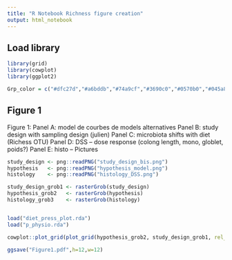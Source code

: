 ```yaml
---
title: "R Notebook Richness figure creation"
output: html_notebook
---
```


## Load library

```r

library(grid)
library(cowplot)
library(ggplot2)


```




```r

Grp_color = c("#dfc27d","#a6bddb","#74a9cf","#3690c0","#0570b0","#045a8d","#023858")


```


## Figure 1

Figure 1: 
Panel A: model de courbes de models alternatives
Panel B: study design with sampling design (julien)
Panel C: microbiota shifts with diet (Richess OTU)
Panel D: DSS – dose response (colong length, mono, globlet, poids?)
Panel E: histo – Pictures

```r

study_design <- png::readPNG("study_design_bis.png")
hypothesis   <- png::readPNG("hypothesis_model.png")
histology    <- png::readPNG("histology_DSS.png")

study_design_grob1 <- rasterGrob(study_design)
hypothesis_grob2   <- rasterGrob(hypothesis)
histology_grob3    <- rasterGrob(histology)


load("diet_press_plot.rda")
load("p_physio.rda")

cowplot::plot_grid(plot_grid(hypothesis_grob2, study_design_grob1, rel_widths = c(1,2), labels=c("A","B")), plot_grid(pB_diet+ scale_color_manual(values=Grp_color[2:1]), histology_grob3,labels=c("C","D"), rel_widths = c(1.2,1)), p_physio, ncol=1, rel_heights = c(1,1,1.5), labels=c("","","E"))

ggsave("Figure1.pdf",h=12,w=12)



```

